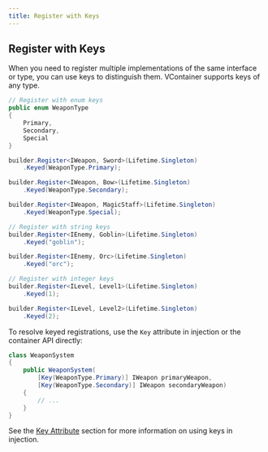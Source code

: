 ```yaml
---
title: Register with Keys
---
```


## Register with Keys

When you need to register multiple implementations of the same interface or type, you can use keys to distinguish them. VContainer supports keys of any type.

```csharp
// Register with enum keys
public enum WeaponType
{
    Primary,
    Secondary,
    Special
}

builder.Register<IWeapon, Sword>(Lifetime.Singleton)
    .Keyed(WeaponType.Primary);

builder.Register<IWeapon, Bow>(Lifetime.Singleton)
    .Keyed(WeaponType.Secondary);

builder.Register<IWeapon, MagicStaff>(Lifetime.Singleton)
    .Keyed(WeaponType.Special);
```

```csharp
// Register with string keys
builder.Register<IEnemy, Goblin>(Lifetime.Singleton)
    .Keyed("goblin");

builder.Register<IEnemy, Orc>(Lifetime.Singleton)
    .Keyed("orc");
```

```csharp
// Register with integer keys
builder.Register<ILevel, Level1>(Lifetime.Singleton)
    .Keyed(1);

builder.Register<ILevel, Level2>(Lifetime.Singleton)
    .Keyed(2);
```

To resolve keyed registrations, use the `Key` attribute in injection or the container API directly:

```csharp
class WeaponSystem
{
    public WeaponSystem(
        [Key(WeaponType.Primary)] IWeapon primaryWeapon,
        [Key(WeaponType.Secondary)] IWeapon secondaryWeapon)
    {
        // ...
    }
}
```

See the [Key Attribute](../resolving/constructor-injection#key-attribute) section for more information on using keys in injection.

